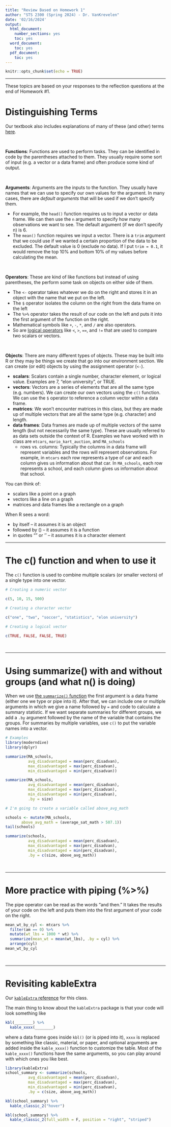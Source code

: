 ---
title: "Review Based on Homework 1"
author: "STS 2300 (Spring 2024) - Dr. VanKrevelen"
date: '02/16/2024'
output:
  html_document:
    number_sections: yes
    toc: yes
  word_document:
    toc: yes
  pdf_document:
    toc: yes
---

```{r setup, include=FALSE}
knitr::opts_chunk$set(echo = TRUE)
```

---

These topics are based on your responses to the reflection questions at the end of Homework #1.

# Distinguishing Terms

Our textbook also includes explanations of many of these (and other) terms [here](https://moderndive.com/1-getting-started.html#programming-concepts).

<br>

**Functions**: Functions are used to perform tasks. They can be identified in code by the parentheses attached to them. They usually require some sort of input (e.g. a vector or a data frame) and often produce some kind of output.

<br>

**Arguments**: Arguments are the inputs to the function. They usually have names that we can use to specify our own values for the argument. In many cases, there are *default arguments* that will be used if we don't specify them. 

  - For example, the `head()` function requires us to input a vector or data frame. We can then use the `n` argument to specify how many observations we want to see. The default argument (if we don't specify n) is 6.
  - The `mean()` function requires we input a vector. There is a `trim` argument that we could use if we wanted a certain proportion of the data to be excluded. The default value is 0 (exclude no data). If I put `trim = 0.1`, it would remove the top 10% and bottom 10% of my values before calculating the mean.

<br>

**Operators**: These are kind of like functions but instead of using parentheses, the perform some task on objects on either side of them.

  - The `<-` operator takes whatever we do on the right and stores it in an object with the name that we put on the left.
  - The `$` operator isolates the column on the right from the data frame on the left
  - The `%>%` operator takes the result of our code on the left and puts it into the first argument of the function on the right.
  - Mathematical symbols like `+`, `-`, `*`, and `/` are also operators.
  - So are [logical operators](https://moderndive.com/3-wrangling.html#filter) like `<`, `>`, `==`, and `!=` that are used to compare two scalars or vectors.

<br>

**Objects**: There are many different types of objects. These may be built into R or they may be things we create that go into our environment section. We can create (or edit) objects by using the assignment operator (`<-`).

  - **scalars**: Scalars contain a single number, character element, or logical value. Examples are 7, "elon university", or TRUE.
  - **vectors**: Vectors are a series of elements that are all the same type (e.g. numbers). We can create our own vectors using the `c()` function. We can use the `$` operator to reference a column vector within a data frame.
  - **matrices**: We won't encounter matrices in this class, but they are made up of multiple vectors that are all the same type (e.g. character) and length.
  - **data frames**: Data frames are made up of multiple vectors of the same length (but not necessarily the same type). These are usually referred to as data sets outside the context of R. Examples we have worked with in class are `mtcars`, `mario_kart_auction`, and `MA_schools` 
    - rows vs. columns: Typically the columns in a data frame will represent variables and the rows will represent observations. For example, in `mtcars` each row represents a type of car and each column gives us information about that car. In `MA_schools`, each row represents a school, and each column gives us information about that school.

You can think of:

  - scalars like a point on a graph
  - vectors like a line on a graph
  - matrices and data frames like a rectangle on a graph
<br>

When R sees a word:

  - by itself -- it assumes it is an object
  - followed by () -- it assumes it is a function
  - in quotes "" or '' -- it assumes it is a character element

---

# The c() function and when to use it

The `c()` function is used to combine multiple scalars (or smaller vectors) of a single type into one vector.

```{r}
# Creating a numeric vector

c(5, 10, 15, 500)

# Creating a character vector

c("one", "two", "soccer", "statistics", "elon university")

# Creating a logical vector

c(TRUE, FALSE, FALSE, TRUE)
```

<br>

---

# Using summarize() with and without groups (and what n() is doing)

When we use [the `summarize()` function](https://moderndive.com/3-wrangling.html#summarize) the first argument is a data frame (either one we type or pipe into it). After that, we can include one or multiple arguments in which we give a name followed by `=` and code to calculate a summary statistic. If we want separate summaries for different groups, we add a `.by` argument followed by the name of the variable that contains the groups. For summaries by multiple variables, use `c()` to put the variable names into a vector.

```{r}
# Examples
library(moderndive)
library(dplyr)

summarize(MA_schools,
          avg_disadvantaged = mean(perc_disadvan),
          max_disadvantaged = max(perc_disadvan),
          min_disadvantaged = min(perc_disadvan))

summarize(MA_schools,
          avg_disadvantaged = mean(perc_disadvan),
          max_disadvantaged = max(perc_disadvan),
          min_disadvantaged = min(perc_disadvan),
          .by = size)

# I'm going to create a variable called above_avg_math

schools <- mutate(MA_schools,
       above_avg_math = (average_sat_math > 507.1))
tail(schools)

summarize(schools,
          avg_disadvantaged = mean(perc_disadvan),
          max_disadvantaged = max(perc_disadvan),
          min_disadvantaged = min(perc_disadvan),
          .by = c(size, above_avg_math))
```


<br>

---

# More practice with piping (%>%)

The pipe operator can be read as the words "and then." It takes the results of your code on the left and puts them into the first argument of your code on the right.

```{r}
mean_wt_by_cyl <- mtcars %>%
  filter(am == 0) %>%
  mutate(wt_lbs = 1000 * wt) %>%
  summarize(mean_wt = mean(wt_lbs), .by = cyl) %>%
  arrange(cyl)
mean_wt_by_cyl
```


<br>

---

# Revisiting kableExtra

Our [`kableExtra` reference](https://cran.r-project.org/web/packages/kableExtra/vignettes/awesome_table_in_html.html) for this class.

The main thing to know about the `kableExtra` package is that your code will look something like

```{r, eval = FALSE}
kbl(________) %>%
  kable_xxxx(________)
```

where a data frame goes inside `kbl()` (or is piped into it), `xxxx` is replaced by something like classic, material, or paper, and optional arguments are added inside the `kable_xxxx()` function to customize the table. Most of the `kable_xxxx()` functions have the same arguments, so you can play around with which ones you like best.

```{r}
library(kableExtra)
school_summary <- summarize(schools,
          avg_disadvantaged = mean(perc_disadvan),
          max_disadvantaged = max(perc_disadvan),
          min_disadvantaged = min(perc_disadvan),
          .by = c(size, above_avg_math))

kbl(school_summary) %>%
  kable_classic_2("hover")

kbl(school_summary) %>%
  kable_classic_2(full_width = F, position = "right", "striped")
```

